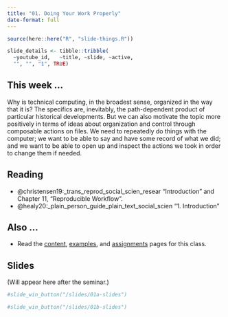 ```yaml
---
title: "01. Doing Your Work Properly"
date-format: full
---
```


```r
source(here::here("R", "slide-things.R"))

slide_details <- tibble::tribble(
  ~youtube_id,   ~title, ~slide, ~active,
  "", "", "1", TRUE)

```

## This week ...

Why is technical computing, in the broadest sense, organized in the way that it is? The specifics are, inevitably, the path-dependent product of particular historical developments. But we can also motivate the topic more positively in terms of ideas about organization and control through composable actions on files. We need to repeatedly do things with the computer; we want to be able to say and have some record of what we did; and we want to be able to open up and inspect the actions we took in order to change them if needed.

## Reading

- @christensen19:_trans_reprod_social_scien_resear "Introduction" and Chapter 11, "Reproducible Workflow".
- @healy20:_plain_person_guide_plain_text_social_scien "1. Introduction"


## Also ...

-   Read the [content](/content/index.qmd), [examples](/example/index.qmd), and [assignments](/assignment/index.qmd) pages for this class.


## Slides

(Will appear here after the seminar.)


```{=html}
<script type="application/javascript">

function resizeIFrameToFitContent( iFrame ) {

   iFrame.width  = document.getElementById("quarto-document-content").clientWidth;
   iFrame.height  = (document.getElementById("quarto-document-content").clientWidth * 0.5625)
}

window.addEventListener('DOMContentLoaded', function(e) {

    var iFrame = document.getElementById( 'quartoframe' );
    resizeIFrameToFitContent( iFrame );
    } );

</script>
<!--iframe class="slide-deck" id="quartoframe" src="../slides/01-slides-bigpicture.html"></iframe-->


```
```r
#slide_win_button("/slides/01a-slides")
```


```{=html}
<!--iframe class="slide-deck" id="quartoframe" src="../slides/01b-slides.html"></iframe-->
```

```r
#slide_win_button("/slides/01b-slides")
```
